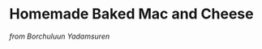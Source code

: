 # Homemade Baked Mac and Cheese
_from Borchuluun Yadamsuren_
\begin{recipe}{Homemade Baked Mac and Cheese}{12 servings}{20 min}
\freeform
Instructions

Preheat oven to 350F. Lightly grease a large 3 qt or 4 qt baking dish and set aside.Combine shredded cheeses in a large bowl and set aside.
Cook the pasta one minute shy of al dente according to the package instructions. Remove from heat, drain, and place in a large bowl.
Drizzle pasta with olive oil and stir to coat pasta. Set aside to cool while preparing cheese sauce.
Melt butter in a deep saucepan, dutch oven, or stock pot.
Whisk in flour over medium heat and continue whisking for about 1 minute until bubbly and golden.
Gradually whisk in the milk and heavy cream until nice and smooth. Continue whisking until you see bubbles on the surface and then continue cooking and whisking for another 2 minutes. Whisk in salt and pepper.
Add two cups of shredded cheese and whisk until smooth. Add another two cups of shredded cheese and continue whisking until creamy and smooth. Sauce should be nice and thick.
Stir in the cooled pasta until combined and pasta is fully coated with the cheese sauce.
Pour half of the mac and cheese into the prepared baking dish. Top with remaining 2 cups of shredded cheese and then the remaining mac and cheese.
In a small bowl, combine panko crumbs, Parmesan cheese, melted butter and paprika. Sprinkle over the top and bake until bubbly and golden brown, about 30 minutes. Serve immediately.

\ingredient[16]{oz}{elbow macaroni, cooked (or other tubular pasta)}
\ingredient[1]{tbsp}{extra virgin olive oil}
\ingredient[6]{tbsp}{ unsalted butter}
\ingredient[1/3]{cup}{all purpose flour}
\ingredient[3]{cups}{whole milk}
\ingredient[1]{cup}{heavy whipping cream}
\ingredient[4]{cups}{sharp cheddar cheese shredded}
\ingredient[2]{cups}{Gruyere cheese shredded}
\ingredient[4]{tbsp}{butter melted}
\ingredient[1/2]{cups}{Parmesan cheese shredded}
\ingredient[1/4]{tbsp}{smoked paprika}
salt and pepper to taste

\freeform Add final notes, such as serving suggestions.
\end{recipe}
<!-- Type: Mac and Cheese --> <br>
<!-- Cook:Trish -->
